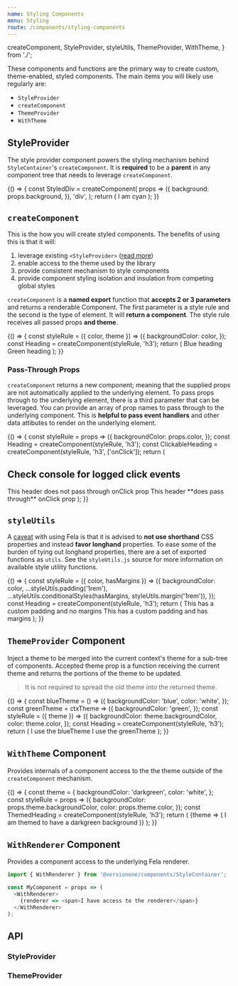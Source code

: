 ```yaml
---
name: Styling Components
menu: Styling
route: /components/styling-components
---
```


  createComponent,
  StyleProvider,
  styleUtils,
  ThemeProvider,
  WithTheme,
} from './';

These components and functions are the primary way to create custom, theme-enabled, styled components. The main items you will likely use regularly are:

- `StyleProvider`
- `createComponent`
- `ThemeProvider`
- `WithTheme`

## StyleProvider

The style provider component powers the styling mechanism behind `StyleContainer`'s `createComponent`. It is **required** to be a **parent** in any component tree that needs to leverage `createComponent`.

<Playground>
  {() => {
    const StyledDiv = createComponent(
      props => ({
        background: props.background,
      }),
      'div',
    );
    return (
      <StyleProvider>
        <StyledDiv background="cyan">I am cyan</StyledDiv>
      </StyleProvider>
    );
  }}
</Playground>

## `createComponent`

This is the how you will create styled components. The benefits of using this is that it will:

1. leverage existing `<StyleProvider>` ([read more](/packages/style-provider))
2. enable access to the theme used by the library
3. provide consistent mechanism to style components
4. provide component styling isolation and insulation from competing global styles

`createComponent` is a **named export** function that **accepts 2 or 3 parameters** and returns a renderable Component. The first parameter is a style rule and the second is the type of element. It will **return a component**. The style rule receives all passed props **and theme**.

<Playground data-test="createComponent">
  {() => {
    const styleRule = ({ color, theme }) => ({
      backgroundColor: color,
    });
    const Heading = createComponent(styleRule, 'h3');
    return (
      <StyleProvider>
        <Fragment>
          <Heading color="rgb(173, 216, 230)">Blue heading</Heading>
          <Heading color="rgb(144, 238, 144)">Green heading</Heading>
        </Fragment>
      </StyleProvider>
    );
  }}
</Playground>

### Pass-Through Props

`createComponent` returns a new component; meaning that the supplied props are not automatically applied to the underlying element. To pass props through to the underlying element, there is a third parameter that can be leveraged. You can provide an array of prop names to pass through to the underlying component. This is **helpful to pass event handlers** and other data attibutes to render on the underlying element.

<Playground>
  {() => {
    const styleRule = props => ({
      backgroundColor: props.color,
    });
    const Heading = createComponent(styleRule, 'h3');
    const ClickableHeading = createComponent(styleRule, 'h3', ['onClick']);
    return (
      <StyleProvider>
        <Fragment>
          <h2>Check console for logged click events</h2>
          <Heading color="lightblue" onClick={console.log}>
            This header does not pass through onClick prop
          </Heading>
          <ClickableHeading color="lightblue" onClick={console.log}>
            This header **does pass through** onClick prop
          </ClickableHeading>
        </Fragment>
      </StyleProvider>
    );
  }}
</Playground>

## `styleUtils`

A [caveat](http://fela.js.org/docs/introduction/Caveats.html) with using Fela is that it is advised to **not use shorthand** CSS properties and instead **favor longhand** properties. To ease some of the burden of tying out longhand properties, there are a set of exported functions as `utils`. See the `styleUtils.js` source for more information on available style utility functions.

<Playground>
  {() => {
    const styleRule = ({ color, hasMargins }) => ({
      backgroundColor: color,
      ...styleUtils.padding('1rem'),
      ...styleUtils.conditionalStyles(hasMargins, styleUtils.margin('1rem')),
    });
    const Heading = createComponent(styleRule, 'h3');
    return (
      <StyleProvider>
        <Fragment>
          <Heading color="lightblue">
            This has a custom padding and no margins
          </Heading>
          <Heading hasMargins color="lightblue">
            This has a custom padding and has margins
          </Heading>
        </Fragment>
      </StyleProvider>
    );
  }}
</Playground>

## `ThemeProvider` Component

Inject a theme to be merged into the current context's theme for a sub-tree of components. Accepted theme prop is a function receiving the current theme and returns the portions of the theme to be updated.

> It is not required to spread the old theme into the returned theme.

<Playground>
  {() => {
    const blueTheme = () => ({
      backgroundColor: 'blue',
      color: 'white',
    });
    const greenTheme = ctxTheme => ({
      backgroundColor: 'green',
    });
    const styleRule = ({ theme }) => ({
      backgroundColor: theme.backgroundColor,
      color: theme.color,
    });
    const Heading = createComponent(styleRule, 'h3');
    return (
      <StyleProvider>
        <ThemeProvider theme={blueTheme}>
          <Heading>I use the blueTheme</Heading>
          <ThemeProvider theme={greenTheme}>
            <Heading>I use the greenTheme</Heading>
          </ThemeProvider>
        </ThemeProvider>
      </StyleProvider>
    );
  }}
</Playground>

## `WithTheme` Component

Provides internals of a component access to the the theme outside of the `createComponent` mechanism.

<Playground>
  {() => {
    const theme = {
      backgroundColor: 'darkgreen',
      color: 'white',
    };
    const styleRule = props => ({
      backgroundColor: props.theme.backgroundColor,
      color: props.theme.color,
    });
    const ThemedHeading = createComponent(styleRule, 'h3');
    return (
      <StyleProvider>
        <ThemeProvider theme={theme}>
          <WithTheme>
            {theme => (
              <ThemedHeading theme={theme}>
                I am themed to have a darkgreen background
              </ThemedHeading>
            )}
          </WithTheme>
        </ThemeProvider>
      </StyleProvider>
    );
  }}
</Playground>

## `WithRenderer` Component

Provides a component access to the underlying Fela renderer.

```js
import { WithRenderer } from '@versionone/components/StyleContainer';

const MyComponent = props => (
  <WithRenderer>
    {renderer => <span>I have access to the renderer</span>}
  </WithRenderer>
);
```

## API

### StyleProvider

<PropsTable of={StyleProvider} />

### ThemeProvider

<PropsTable of={ThemeProvider} />
